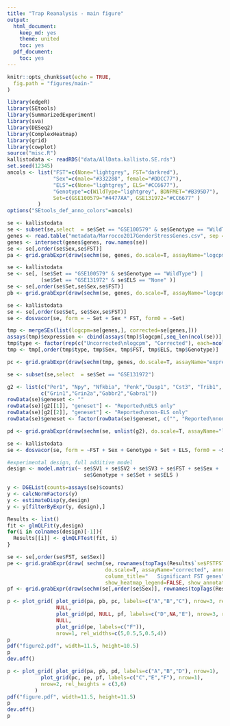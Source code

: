 ```yaml
---
title: "Trap Reanalysis - main figure"
output:
  html_document:
    keep_md: yes
    theme: united
    toc: yes
  pdf_document:
    toc: yes
---
```


```r
knitr::opts_chunk$set(echo = TRUE,
  fig.path = "figures/main-"
)
```


```r
library(edgeR)
library(SEtools)
library(SummarizedExperiment)
library(sva)
library(DESeq2)
library(ComplexHeatmap)
library(grid)
library(cowplot)
source("misc.R")
kallistodata <- readRDS("data/AllData.kallisto.SE.rds")
set.seed(12345)
ancols <- list("FST"=c(None="lightgrey", FST="darkred"),
               "Sex"=c(male="#332288", female="#DDCC77"),
               "ELS"=c(None="lightgrey", ELS="#CC6677"),
               "Genotype"=c(WildType="lightgrey", BDNFMET="#B395D7"),
               Set=c(GSE100579="#4477AA", GSE131972="#CC6677" )
          )
options("SEtools_def_anno_colors"=ancols)
```

```r
se <- kallistodata
se <- subset(se,select  = se$Set == "GSE100579" & se$Genotype == "WildType")
genes <- read.table("metadata/Marrocco2017GenderStressGenes.csv", sep = ";", header = T)
genes <- intersect(genes$genes, row.names(se))
se <- se[,order(se$Sex,se$FST)]
pa <- grid.grabExpr(draw(sechm(se, genes, do.scale=T, assayName="logcpm", anno_columns=c("FST"), gaps_at="Sex"), merge_legend=TRUE))

se <- kallistodata
se <- se[, (se$Set == "GSE100579" & se$Genotype == "WildType") |
           (se$Set == "GSE131972" & se$ELS == "None" )]
se <- se[,order(se$Set,se$Sex,se$FST)]
pb <- grid.grabExpr(draw(sechm(se, genes, do.scale=T, assayName="logcpm", anno_columns=c("Sex","FST"), gaps_at="Set"), merge_legend=TRUE))

se <- kallistodata
se <- se[,order(se$Set, se$Sex,se$FST)]
se <- dosvacor(se, form = ~ Set + Sex * FST, form0 = ~Set)

tmp <- mergeSEs(list(logcpm=se[genes,], corrected=se[genes,]))
assays(tmp)$expression <- cbind(assays(tmp)$logcpm[,seq_len(ncol(se))], assays(tmp)$corrected[,ncol(se)+seq_len(ncol(se))])
tmp$type <- factor(rep(c("Uncorrected\nlogcpm", "Corrected"), each=ncol(se)), levels=c("Uncorrected\nlogcpm", "Corrected"))
tmp <- tmp[,order(tmp$type, tmp$Sex, tmp$FST, tmp$ELS, tmp$Genotype)]

pc <- grid.grabExpr(draw(sechm(tmp, genes, do.scale=T, assayName="expression", anno_columns=c("Sex","Genotype","FST","ELS"), gaps_at="type"), merge_legend=TRUE))
```

```r
se <- subset(se,select  = se$Set == "GSE131972")

g2 <- list(c("Per1", "Npy", "Nfkbia", "Penk","Dusp1", "Cst3", "Trib1", "Htra1", "Sdc4", "Plekhf1"),
           c("Grin1","Grin2a","Gabbr2","Gabra1"))
rowData(se)$geneset <- ""
rowData(se)[g2[[1]], "geneset"] <- "Reported\nELS only"
rowData(se)[g2[[2]], "geneset"] <- "Reported\nnon-ELS only"
rowData(se)$geneset <- factor(rowData(se)$geneset, c("", "Reported\nnon-ELS only", "Reported\nELS only"))

pd <- grid.grabExpr(draw(sechm(se, unlist(g2), do.scale=T, assayName="logcpm", anno_columns=c("ELS","FST"), toporder="geneset", gaps_row="geneset", column_title="Genes from\nMarrocco et al. 2019", row_names_gp=gpar(fontsize = 11)), merge_legends=TRUE))
```


```r
se <- kallistodata
se <- dosvacor(se, form = ~FST + Sex + Genotype + Set + ELS, form0 = ~Set)

#experimental design, full additive model
design <- model.matrix(~ se$SV1 + se$SV2 + se$SV3 + se$FST + se$Sex + 
                         se$Genotype + se$Set + se$ELS )

y <- DGEList(counts=assays(se)$counts)
y <- calcNormFactors(y)
y <- estimateDisp(y,design)
y <- y[filterByExpr(y, design),]

Results <- list()
fit <- glmQLFit(y,design)
for(i in colnames(design)[-1]){
  Results[[i]] <- glmQLFTest(fit, i)
}
```

```r
se <- se[,order(se$FST, se$Sex)]
pe <- grid.grabExpr(draw( sechm(se, rownames(topTags(Results$`se$FSTFST`,p.value = 0.05, n = 1000)), 
                                do.scale=T, assayName="corrected", anno_columns=c("Sex","ELS","FST"), 
                                column_title="   Significant FST genes", row_names_gp=gpar(fontsize = 11)), #merge_legends=TRUE))
                                show_heatmap_legend=FALSE, show_annotation_legend=FALSE))
pf <- grid.grabExpr(draw(sechm(se[,order(se$Sex)], rownames(topTags(Results$`se$Sexfemale`,p.value = 0.05, n = 1000)), do.scale=T, assayName="corrected", anno_columns=c("Sex","ELS","FST"), column_title=" Significant sex genes", row_names_gp=gpar(fontsize = 11)), merge_legends=TRUE))
```

```r
p <- plot_grid( plot_grid(pa, pb, pc, labels=c("A","B","C"), nrow=3, rel_heights = c(6,8,10)),
                NULL,
                plot_grid(pd, NULL, pf, labels=c("D",NA,"E"), nrow=3, rel_heights = c(5,0.3,8)),
                NULL,
                plot_grid(pe, labels=c("F")),
                nrow=1, rel_widths=c(5,0.5,5,0.5,4))
p
pdf("figure2.pdf", width=11.5, height=10.5)
p
dev.off()
```

```r
p <- plot_grid( plot_grid(pa, pb, pd, labels=c("A","B","D"), nrow=1),
           plot_grid(pc, pe, pf, labels=c("C","E","F"), nrow=1),
           nrow=2, rel_heights = c(3,6)
         )
pdf("figure.pdf", width=11.5, height=11.5)
p
dev.off()
p
```

